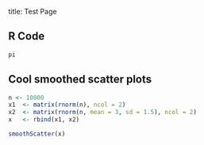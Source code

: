 title: Test Page

## R Code
```r
pi
```

## Cool smoothed scatter plots
```r
n <- 10000
x1  <- matrix(rnorm(n), ncol = 2)
x2  <- matrix(rnorm(n, mean = 3, sd = 1.5), ncol = 2)
x   <- rbind(x1, x2)

smoothScatter(x)
```
